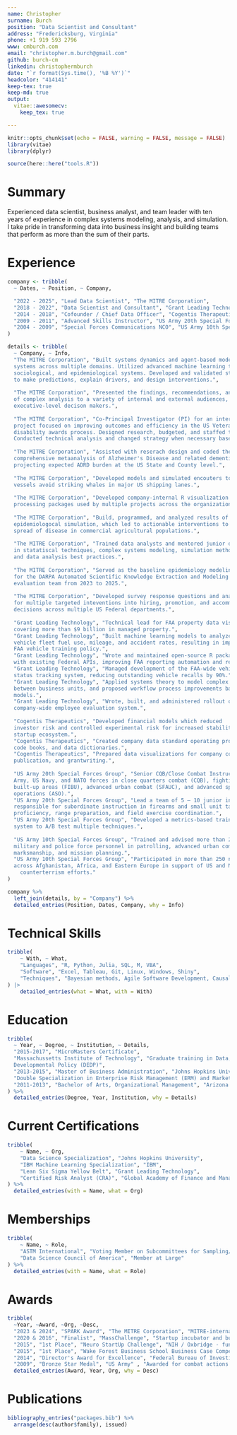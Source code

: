 ```yaml
---
name: Christopher
surname: Burch
position: "Data Scientist and Consultant"
address: "Fredericksburg, Virginia"
phone: +1 919 593 2796
www: cmburch.com
email: "christopher.m.burch@gmail.com"
github: burch-cm
linkedin: christophermburch
date: "`r format(Sys.time(), '%B %Y')`"
headcolor: "414141"
keep-tex: true
keep-md: true
output:
  vitae::awesomecv:
    keep_tex: true  

---
```


```r
knitr::opts_chunk$set(echo = FALSE, warning = FALSE, message = FALSE)
library(vitae)
library(dplyr)

source(here::here("tools.R"))
```

# Summary  
Experienced data scientist, business analyst, and team leader with ten years of 
experience in complex systems modeling, analysis, and simulation. I take pride in
transforming data into business insight and building teams that perform as more 
than the sum of their parts.  

# Experience  

```r

company <- tribble(
  ~ Dates, ~ Position, ~ Company,

  "2022 - 2025", "Lead Data Scientist", "The MITRE Corporation",
  "2018 - 2022", "Data Scientist and Consultant", "Grant Leading Technology",
  "2014 - 2018", "Cofounder / Chief Data Officer", "Cogentis Therapeutics",
  "2009 - 2011", "Advanced Skills Instructor", "US Army 20th Special Forces Group",
  "2004 - 2009", "Special Forces Communications NCO", "US Army 10th Special Forces Group"
)

details <- tribble(
  ~ Company, ~ Info,
  "The MITRE Corporation", "Built systems dynamics and agent-based models to analyze complex 
  systems across multiple domains. Utilized advanced machine learning techniques to model physical, 
  sociological, and epidemiological systems. Developed and validated statistical and causal models 
  to make predictions, explain drivers, and design interventions.",
  
  "The MITRE Corporation", "Presented the findings, recommendations, and the results 
  of complex analysis to a variety of internal and external audiences, including 
  executive-level decison makers.",
  
  "The MITRE Corporation", "Co-Principal Investigator (PI) for an internal research and development 
  project focused on improving outcomes and efficiency in the US Veterans' Affairs 
  disability awards process. Designed research, budgeted, and staffed the team. 
  Conducted technical analysis and changed strategy when necessary based on project needs.",
  
  "The MITRE Corporation", "Assisted with reserach design and coded the a 
  comprehensive metaanalysis of Alzheimer's Disease and related dementias (ADRD), 
  projecting expected ADRD burden at the US State and County level.",
  
  "The MITRE Corporation", "Developed models and simulated encouters to help shipping 
  vessels avoid striking whales in major US shipping lanes.",
  
  "The MITRE Corporation", "Developed company-internal R visualization and data 
  processing packages used by multiple projects across the organization.", 
  
  "The MITRE Corporation", "Build, programmed, and analyzed results of an agent-based
  epidemiologocal simulation, which led to actionable interventions to prevent the 
  spread of disease in commercial agricultural populations.", 
  
  "The MITRE Corporation", "Trained data analysts and mentored junior data scientists 
  in statatiscal techniques, complex systems modeling, simulation methods, 
  and data analysis best practices.",
  
  "The MITRE Corporation", "Served as the baseline epidemiology modeling expert 
  for the DARPA Automated Scientific Knowledge Extraction and Modeling (ASKEM) 
  evaluation team from 2023 to 2025.", 
  
  "The MITRE Corporation", "Developed survey response questions and analyzed results 
  for multiple targeted inteventions into hiring, promotion, and accommodation 
  decisions across multiple US Federal departments.",
  
  "Grant Leading Technology", "Technical lead for FAA property data visualization, 
  covering more than $9 billion in managed property.",
  "Grant Leading Technology", "Built machine learning models to analyze and predict 
  vehicle fleet fuel use, mileage, and accident rates, resulting in improved 
  FAA vehicle training policy.",
  "Grant Leading Technology", "Wrote and maintained open-source R packages to interface
  with existing Federal APIs, improving FAA reporting automation and reducing errors.", 
  "Grant Leading Technology", "Managed development of the FAA-wide vehicle recall 
  status tracking system, reducing outstanding vehicle recalls by 90%.",
  "Grant Leading Technology", "Applied systems theory to model complex interactions 
  between business units, and proposed workflow process improvements based on those
  models.",
  "Grant Leading Technology", "Wrote, built, and administered rollout of a new 
  company-wide employee evaluation system.",
  
  "Cogentis Therapeutics", "Developed financial models which reduced 
  investor risk and controlled experimental risk for increased stability in the 
  startup ecosystem.",
  "Cogentis Therapeutics", "Created company data standard operating procedures (SOP), 
  code books, and data dictionaries.",
  "Cogentis Therapeutics", "Prepared data visualizations for company communication, 
  publication, and grantwriting.",
  
  "US Army 20th Special Forces Group", "Senior CQB/Close Combat Instructor for US
  Army, US Navy, and NATO forces in close quarters combat (CQB), fighting in 
  built-up areas (FIBU), advanced urban combat (SFAUC), and advanced special 
  operations (ASO).",
  "US Army 20th Special Forces Group", "Lead a team of 5 – 10 junior instructors; 
  responsible for subordinate instruction in firearms and small unit tactics 
  proficiency, range preparation, and field exercise coordination.",
  "US Army 20th Special Forces Group", "Developed a metrics-based training evaluation 
  system to A/B test multiple techniques.",
  
  "US Army 10th Special Forces Group", "Trained and advised more than 2,000 foreign 
  military and police force personnel in patrolling, advanced urban combat, 
  marksmanship, and mission planning.",
  "US Army 10th Special Forces Group", "Participated in more than 250 named missions 
  across Afghanistan, Africa, and Eastern Europe in support of US and NATO 
    counterterrism efforts."
)

company %>%
  left_join(details, by = "Company") %>%
  detailed_entries(Position, Dates, Company, why = Info)
```

# Technical Skills  
```r
tribble(
    ~ With, ~ What,
    "Languages", "R, Python, Julia, SQL, M, VBA",
    "Software", "Excel, Tableau, Git, Linux, Windows, Shiny",
    "Techniques", "Bayesian methods, Agile Software Development, Causal inference"
) |> 
    detailed_entries(what = What, with = With)
```


# Education  

```r

tribble(
  ~ Year, ~ Degree, ~ Institution, ~ Details,
  "2015-2017", "MicroMasters Certificate",
  "Massachussetts Institute of Technology", "Graduate training in Data, Economics, and 
  Developmental Policy (DEDP)",
  "2013-2015", "Master of Business Administration", "Johns Hopkins University",
  "Double Specialization in Enterprise Risk Management (ERM) and Marketing",
  "2011-2013", "Bachelor of Arts, Organizational Management", "Arizona State University", "SALUTE National Honors Society"
) %>% 
  detailed_entries(Degree, Year, Institution, why = Details)
```
\newpage

# Current Certifications  

```r
tribble(
    ~ Name, ~ Org,
    "Data Science Specialization", "Johns Hopkins University",
    "IBM Machine Learning Specialization", "IBM",
    "Lean Six Sigma Yellow Belt", "Grant Leading Technology",
    "Certified Risk Analyst (CRA)", "Global Academy of Finance and Management"
) %>%
  detailed_entries(with = Name, what = Org)
```

# Memberships  

```r
tribble(
    ~ Name, ~ Role,
    "ASTM International", "Voting Member on Subcommittees for Sampling/Statistics, Data Management, Fleet Management",    
    "Data Science Council of America", "Member at Large"
) %>%
  detailed_entries(with = Name, what = Role)
```

# Awards

```r
tribble(
  ~Year, ~Award, ~Org, ~Desc,
  "2023 & 2024", "SPARK Award", "The MITRE Corporation", "MITRE-internal award recongizing significant contributions and innovation in research.",
  "2020 & 2016", "Finalist", "MassChallenge", "Startup incubator and business model contest. Selected as a Top 20 Finalist, the incubator's highest honor, from more than 500 startups from across the globe.",
  "2015", "1st Place", "Neuro StartUp Challenge", "NIH / Oxbridge - funded competition to develop existing NIH patents.",
  "2015", "1st Place", "Wake Forest Business School Business Case Competition", "Biotech business case competition with Boston Scientific.",
  "2014", "Director's Award for Excellence", "Federal Bureau of Investigation", "First unit outside of the FBI to recieve this award.",
  "2009", "Bronze Star Medal", "US Army" , "Awarded for combat actions in Logar, Afghanistan.") %>%
  detailed_entries(Award, Year, Org, why = Desc)
```

# Publications

```r
bibliography_entries("packages.bib") %>%
  arrange(desc(author$family), issued)
```


